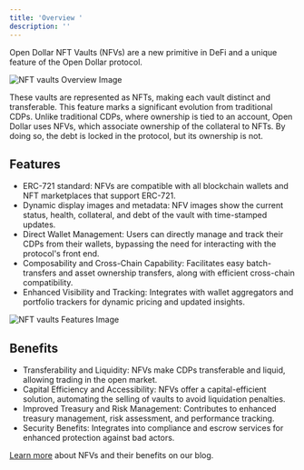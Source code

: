 ```yaml
---
title: 'Overview '
description: ''
---
```


Open Dollar NFT Vaults (NFVs) are a new primitive in DeFi and a unique feature of the Open Dollar protocol.

<img src="./img/NFT Vaults Overview Image.png" alt="NFT vaults Overview Image" />

These vaults are represented as NFTs, making each vault distinct and transferable. This feature marks a significant evolution from traditional CDPs. Unlike traditional CDPs, where ownership is tied to an account, Open Dollar uses NFVs, which associate ownership of the collateral to NFTs. By doing so, the debt is locked in the protocol, but its ownership is not.

## Features

* ERC-721 standard: NFVs are compatible with all blockchain wallets and NFT marketplaces that support ERC-721.
* Dynamic display images and metadata: NFV images show the current status, health, collateral, and debt of the vault with time-stamped updates.
* Direct Wallet Management: Users can directly manage and track their CDPs from their wallets, bypassing the need for interacting with the protocol's front end.
* Composability and Cross-Chain Capability: Facilitates easy batch-transfers and asset ownership transfers, along with efficient cross-chain compatibility.
* Enhanced Visibility and Tracking: Integrates with wallet aggregators and portfolio trackers for dynamic pricing and updated insights.

<img src="./img/NFT vaults Features Image.png" alt="NFT vaults Features Image" />

## Benefits

* Transferability and Liquidity: NFVs make CDPs transferable and liquid, allowing trading in the open market.
* Capital Efficiency and Accessibility: NFVs offer a capital-efficient solution, automating the selling of vaults to avoid liquidation penalties.
* Improved Treasury and Risk Management: Contributes to enhanced treasury management, risk assessment, and performance tracking.
* Security Benefits: Integrates into compliance and escrow services for enhanced protection against bad actors.

[Learn more](https://mirror.xyz/0x8a81CEeb0a12998616F1aB932cDbc941F0d539E9/eHkUevK2ssPvwOTweAQBTO5nWxVN_io0FJ8AOPFW7H8) about NFVs and their benefits on our blog.
